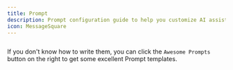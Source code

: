 ```yaml
---
title: Prompt
description: Prompt configuration guide to help you customize AI assistant prompt templates for AI conversations. You can add, edit, and delete Prompt templates.
icon: MessageSquare
---
```



<Image width="0" height="0" src="https://s2.loli.net/2025/06/06/3HDVAYK8Iapd6iU.png" />

If you don't know how to write them, you can click the `Awesome Prompts` button on the right to get some excellent Prompt templates.
